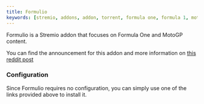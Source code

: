 ```yaml
---
title: Formulio
keywords: [stremio, addons, addon, torrent, formula one, formula 1, motogp, sports, f1, guide, setup, configuration, install, link]
---
```



<StremioAddonButtons id="formulio" manifest="https://formulio.hayd.uk/manifest.json" configurable={true} configurationRequired={false} configureAtBase={true} source="https://github.com/TheRaceDirector/formuliodev/"/> 

Formulio is a Stremio addon that focuses on Formula One and MotoGP content. 

You can find the announcement for this addon and more information on [this reddit post](https://www.reddit.com/r/FormulaStremio/comments/1e753gq/formulio_addon_relaunch_guide/)

<h3>Configuration</h3>

Since Formulio requires no configuration, you can simply use one of the links provided above to install it.
